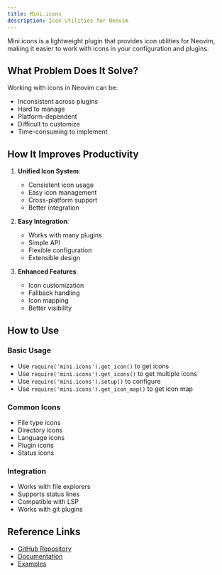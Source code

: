 ```yaml
---
title: Mini.icons
description: Icon utilities for Neovim
---
```


Mini.icons is a lightweight plugin that provides icon utilities for Neovim, making it easier to work with icons in your configuration and plugins.

## What Problem Does It Solve?

Working with icons in Neovim can be:
- Inconsistent across plugins
- Hard to manage
- Platform-dependent
- Difficult to customize
- Time-consuming to implement

## How It Improves Productivity

1. **Unified Icon System**:
   - Consistent icon usage
   - Easy icon management
   - Cross-platform support
   - Better integration

2. **Easy Integration**:
   - Works with many plugins
   - Simple API
   - Flexible configuration
   - Extensible design

3. **Enhanced Features**:
   - Icon customization
   - Fallback handling
   - Icon mapping
   - Better visibility

## How to Use

### Basic Usage
- Use `require('mini.icons').get_icon()` to get icons
- Use `require('mini.icons').get_icons()` to get multiple icons
- Use `require('mini.icons').setup()` to configure
- Use `require('mini.icons').get_icon_map()` to get icon map

### Common Icons
- File type icons
- Directory icons
- Language icons
- Plugin icons
- Status icons

### Integration
- Works with file explorers
- Supports status lines
- Compatible with LSP
- Works with git plugins

## Reference Links
- [GitHub Repository](https://github.com/echasnovski/mini.icons)
- [Documentation](https://github.com/echasnovski/mini.icons#-features)
- [Examples](https://github.com/echasnovski/mini.icons#-examples) 